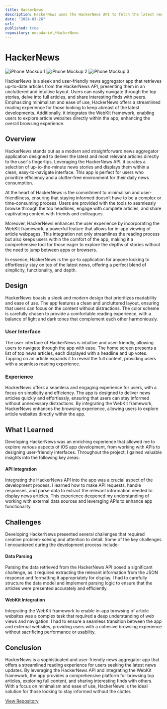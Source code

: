 ```yaml
---
title: HackerNews
description: HackerNews uses the HackerNews API to fetch the latest news articles and display them in a clean and simple interface.
date: "2024-03-26"
url: 
published: true
repository: necadaniel/HackerNews
---
```


# HackerNews

![iPhone Mockup 1](url-to-image-1)
![iPhone Mockup 2](url-to-image-2)
![iPhone Mockup 3](url-to-image-3)

HackerNews is a sleek and user-friendly news aggregator app that retrieves up-to-date articles from the HackerNews API, presenting them in an uncluttered and intuitive layout. Users can easily navigate through the top stories, delve into full articles, and share interesting finds with peers. Emphasizing minimalism and ease of use, HackerNews offers a streamlined reading experience for those looking to keep abreast of the latest developments. Additionally, it integrates the WebKit framework, enabling users to explore article websites directly within the app, enhancing the overall browsing experience.

## Overview

HackerNews stands out as a modern and straightforward news aggregator application designed to deliver the latest and most relevant articles directly to the user's fingertips. Leveraging the HackerNews API, it curates a selection of up-to-the-minute news stories and displays them within a clean, easy-to-navigate interface. This app is perfect for users who prioritize efficiency and a clutter-free environment for their daily news consumption.

At the heart of HackerNews is the commitment to minimalism and user-friendliness, ensuring that staying informed doesn’t have to be a complex or time-consuming process. Users are provided with the tools to seamlessly browse through the top headlines, engage with complete articles, and share captivating content with friends and colleagues.

Moreover, HackerNews enhances the user experience by incorporating the WebKit framework, a powerful feature that allows for in-app viewing of article webpages. This integration not only streamlines the reading process but also keeps users within the comfort of the app, making it a comprehensive tool for those eager to explore the depths of stories without the need to jump between apps or browsers.

In essence, HackerNews is the go-to application for anyone looking to effortlessly stay on top of the latest news, offering a perfect blend of simplicity, functionality, and depth.

## Design

HackerNews boasts a sleek and modern design that prioritizes readability and ease of use. The app features a clean and uncluttered layout, ensuring that users can focus on the content without distractions. The color scheme is carefully chosen to provide a comfortable reading experience, with a balance of light and dark tones that complement each other harmoniously.

### User Interface

The user interface of HackerNews is intuitive and user-friendly, allowing users to navigate through the app with ease. The home screen presents a list of top news articles, each displayed with a headline and up votes. Tapping on an article expands it to reveal the full content, providing users with a seamless reading experience.

### Experience

HackerNews offers a seamless and engaging experience for users, with a focus on simplicity and efficiency. The app is designed to deliver news articles quickly and effortlessly, ensuring that users can stay informed without unnecessary distractions. By integrating the WebKit framework, HackerNews enhances the browsing experience, allowing users to explore article websites directly within the app.

## What I Learned

Developing HackerNews was an enriching experience that allowed me to explore various aspects of iOS app development, from working with APIs to designing user-friendly interfaces. Throughout the project, I gained valuable insights into the following key areas:

#### API Integration

Integrating the HackerNews API into the app was a crucial aspect of the development process. I learned how to make API requests, handle responses, and parse data to extract the relevant information needed to display news articles. This experience deepened my understanding of working with external data sources and leveraging APIs to enhance app functionality.

## Challenges

Developing HackerNews presented several challenges that required creative problem-solving and attention to detail. Some of the key challenges I encountered during the development process include:

#### Data Parsing

Parsing the data retrieved from the HackerNews API posed a significant challenge, as it required extracting the relevant information from the JSON response and formatting it appropriately for display. I had to carefully structure the data model and implement parsing logic to ensure that the articles were presented accurately and efficiently.

#### WebKit Integration

Integrating the WebKit framework to enable in-app browsing of article websites was a complex task that required a deep understanding of web views and navigation. I had to ensure a seamless transition between the app and external websites, providing users with a cohesive browsing experience without sacrificing performance or usability.

## Conclusion

HackerNews is a sophisticated and user-friendly news aggregator app that offers a streamlined reading experience for users seeking the latest news updates. By leveraging the HackerNews API and integrating the WebKit framework, the app provides a comprehensive platform for browsing top articles, exploring full content, and sharing interesting finds with others. With a focus on minimalism and ease of use, HackerNews is the ideal solution for those looking to stay informed without the clutter.

[View Repository](https://github.com/necadaniel/HackerNews)